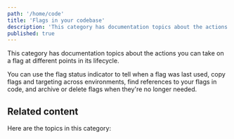 ```yaml
---
path: '/home/code'
title: 'Flags in your codebase'
description: 'This category has documentation topics about the actions you can take on a flag at different points in its lifecycle.'
published: true
---
```


This category has documentation topics about the actions you can take on a flag at different points in its lifecycle.

You can use the flag status indicator to tell when a flag was last used, copy flags and targeting across environments, find references to your flags in code, and archive or delete flags when they're no longer needed.

## Related content

Here are the topics in this category:

<ChildPageList path="/home/code" unsorted="true" />
